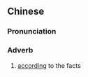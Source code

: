 {{also|据实}}
==Chinese==
{{zh-forms|s=据实}}

===Pronunciation===
{{zh-pron
|m=jùshí
|mn=kì-si̍t/kù-si̍t
|cat=adv
}}

===Adverb===
{{zh-adv}}

# [[according]] to the facts